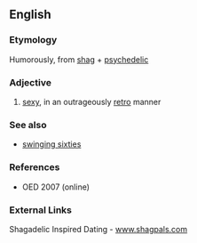 ==English==

===Etymology===
Humorously, from [[shag]] + [[psychedelic]]

===Adjective===
{{en-adj}}

#{{informal}} [[sexy]], in an outrageously [[retro]] manner

===See also===
*[[swinging sixties]]

===References===
*OED 2007 (online)

===External Links===
Shagadelic Inspired Dating - [http://www.shagpals.com www.shagpals.com]
